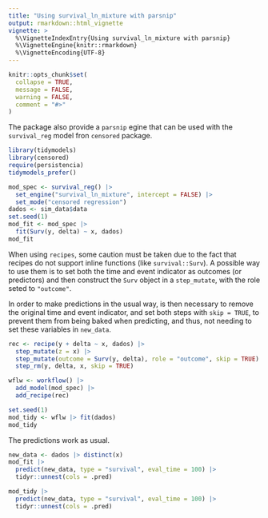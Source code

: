 ```yaml
---
title: "Using survival_ln_mixture with parsnip"
output: rmarkdown::html_vignette
vignette: >
  %\VignetteIndexEntry{Using survival_ln_mixture with parsnip}
  %\VignetteEngine{knitr::rmarkdown}
  %\VignetteEncoding{UTF-8}
---
```


```r
knitr::opts_chunk$set(
  collapse = TRUE,
  message = FALSE,
  warning = FALSE,
  comment = "#>"
)
```

The package also provide a `parsnip` egine that can be used with the `survival_reg` model fron `censored` package.

```r
library(tidymodels)
library(censored)
require(persistencia)
tidymodels_prefer()

mod_spec <- survival_reg() |>
  set_engine("survival_ln_mixture", intercept = FALSE) |>
  set_mode("censored regression")
dados <- sim_data$data
set.seed(1)
mod_fit <- mod_spec |>
  fit(Surv(y, delta) ~ x, dados)
mod_fit
```

When using `recipes`, some caution must be taken due to the fact that recipes do not support inline functions (like `survival::Surv`).
A possible way to use them is to set both the time and event indicator as outcomes (or predictors) and then construct the `Surv` object
in a `step_mutate`, with the role seted to `"outcome"`. 

In order to make predictions in the usual way, is then necessary to remove the original time and event indicator, and set 
both steps with `skip = TRUE`, to prevent them from being baked when predicting, and thus, not needing to set these variables in
`new_data`.

```r
rec <- recipe(y + delta ~ x, dados) |>
  step_mutate(z = x) |>
  step_mutate(outcome = Surv(y, delta), role = "outcome", skip = TRUE) |>
  step_rm(y, delta, x, skip = TRUE)

wflw <- workflow() |>
  add_model(mod_spec) |>
  add_recipe(rec)

set.seed(1)
mod_tidy <- wflw |> fit(dados)
mod_tidy
```

The predictions work as usual.

```r
new_data <- dados |> distinct(x)
mod_fit |>
  predict(new_data, type = "survival", eval_time = 100) |>
  tidyr::unnest(cols = .pred)

mod_tidy |>
  predict(new_data, type = "survival", eval_time = 100) |>
  tidyr::unnest(cols = .pred)
```